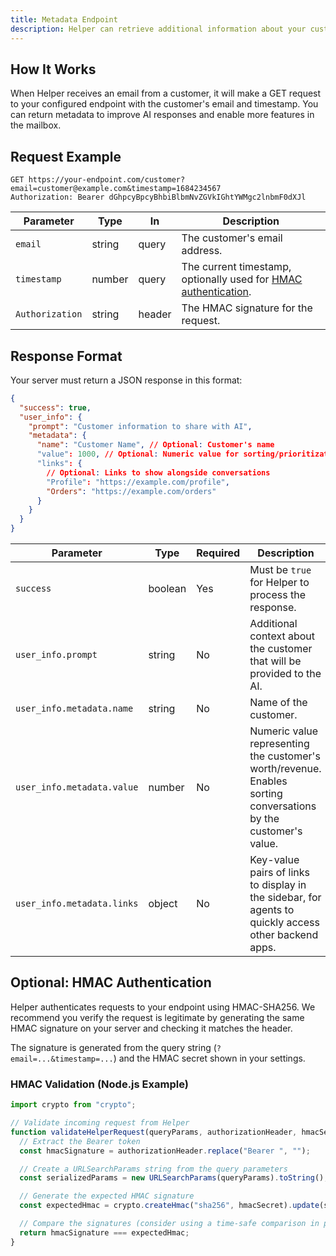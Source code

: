 ```yaml
---
title: Metadata Endpoint
description: Helper can retrieve additional information about your customers when an email is received through a metadata endpoint you configure.
---
```


## How It Works

When Helper receives an email from a customer, it will make a GET request to your configured endpoint with the customer's email and timestamp. You can return metadata to improve AI responses and enable more features in the mailbox.

## Request Example

```
GET https://your-endpoint.com/customer?email=customer@example.com&timestamp=1684234567
Authorization: Bearer dGhpcyBpcyBhbiBlbmNvZGVkIGhtYWMgc2lnbmF0dXJl
```

| Parameter       | Type   | In     | Description                                                                        |
| --------------- | ------ | ------ | ---------------------------------------------------------------------------------- |
| `email`         | string | query  | The customer's email address.                                                      |
| `timestamp`     | number | query  | The current timestamp, optionally used for [HMAC authentication](#authentication). |
| `Authorization` | string | header | The HMAC signature for the request.                                                |

## Response Format

Your server must return a JSON response in this format:

```json
{
  "success": true,
  "user_info": {
    "prompt": "Customer information to share with AI",
    "metadata": {
      "name": "Customer Name", // Optional: Customer's name
      "value": 1000, // Optional: Numeric value for sorting/prioritization
      "links": {
        // Optional: Links to show alongside conversations
        "Profile": "https://example.com/profile",
        "Orders": "https://example.com/orders"
      }
    }
  }
}
```

| Parameter                  | Type    | Required | Description                                                                                                     |
| -------------------------- | ------- | -------- | --------------------------------------------------------------------------------------------------------------- |
| `success`                  | boolean | Yes      | Must be `true` for Helper to process the response.                                                              |
| `user_info.prompt`         | string  | No       | Additional context about the customer that will be provided to the AI.                                          |
| `user_info.metadata.name`  | string  | No       | Name of the customer.                                                                                           |
| `user_info.metadata.value` | number  | No       | Numeric value representing the customer's worth/revenue. Enables sorting conversations by the customer's value. |
| `user_info.metadata.links` | object  | No       | Key-value pairs of links to display in the sidebar, for agents to quickly access other backend apps.            |

## Optional: HMAC Authentication

Helper authenticates requests to your endpoint using HMAC-SHA256. We recommend you verify the request is legitimate by generating the same HMAC signature on your server and checking it matches the header.

The signature is generated from the query string (`?email=...&timestamp=...`) and the HMAC secret shown in your settings.

### HMAC Validation (Node.js Example)

```javascript
import crypto from "crypto";

// Validate incoming request from Helper
function validateHelperRequest(queryParams, authorizationHeader, hmacSecret) {
  // Extract the Bearer token
  const hmacSignature = authorizationHeader.replace("Bearer ", "");

  // Create a URLSearchParams string from the query parameters
  const serializedParams = new URLSearchParams(queryParams).toString();

  // Generate the expected HMAC signature
  const expectedHmac = crypto.createHmac("sha256", hmacSecret).update(serializedParams).digest("base64");

  // Compare the signatures (consider using a time-safe comparison in production)
  return hmacSignature === expectedHmac;
}
```
